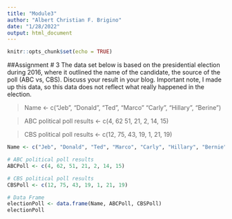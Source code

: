 ```yaml
---
title: "Module3"
author: "Albert Christian F. Brigino"
date: "1/28/2022"
output: html_document
---
```


```r
knitr::opts_chunk$set(echo = TRUE)
```

##Assignment # 3
The data set below is based on the presidential election during 2016, where it outlined the name of the candidate, the source of the poll (ABC vs, CBS). Discuss your result in your blog. Important note, I made up this data, so this data does not reflect what really happened in the election.

> Name <- c("Jeb", “Donald”, "Ted”, “Marco” “Carly”, “Hillary”, “Berine”)

> ABC political poll results <- c(4, 62 51, 21, 2, 14, 15)

> CBS political poll results <- c(12, 75, 43, 19, 1, 21, 19) 

```r
Name <- c("Jeb", "Donald", "Ted", "Marco", "Carly", "Hillary", "Bernie")

# ABC political poll results
ABCPoll <- c(4, 62, 51, 21, 2, 14, 15)

# CBS political poll results
CBSPoll <- c(12, 75, 43, 19, 1, 21, 19) 

# Data Frame
electionPoll <- data.frame(Name, ABCPoll, CBSPoll)
electionPoll
```

